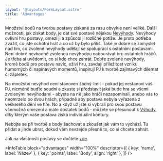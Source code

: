 ```yaml
---
layout: '@layouts/FormLayout.astro'
title: 'Advantages'
---
```



<Gap height={4} />

<Collapsible header="Výhody - nevýhody" open={false}>

<Box height="38rem" overflowY="auto" paddingTop="3rem">

Množství bodů na tvorbu postavy získané za rasu obvykle není veliké. Další možností, jak získat body, je dát své postavě nějakou [Nevýhody](http://www.odria.eu/wiki/index.php/Nev%C3%BDhody). Nevýhody ovlivní hru postavy, omezí ji a způsobí jí rozličné potíže.
Je proto potřeba zvážit, co jste ochotni hrát a co už by bylo příliš. Také je dobré se zamyslet nad tím, co zvolené nevýhody udělají se spoluprací s ostatními postavami. Není dobré nevhodně zvolenou nevýhodou nabourávat hru ostatních hráčů. Je třeba si uvědomit, co si kdo chce zahrát.
Dobře zvolené nevýhody, kromě bodů pro postavu navíc, oživí hru, zavdají příležitost vzniku humorných či napínavých momentů, inspirují PJ k tvorbě zajímavých dilemat či zápletek.

Na množství nevýhod není stanoven žádný limit - pokud jej nestanoví váš PJ, nicméně buďte soudní a zkuste si představit jaká bude hra se všemi zvolenými nevýhodami - abyste na ně jako hráči nezapomínali, anebo vás to neomrzelo po dvou hrách, případně aby postava nebyla vyřazena z veškerého dění ve hře.
No a když už jste si vybrali pro svou postavu všemožná omezení a máte dostatek bodů - můžete se přesunout k [Výhody](http://www.odria.eu/wiki/index.php/V%C3%BDhody), díky kterým vaše postava získá individuální kontury.

Nebojte se při tvorbě s body šachovat a zkoušet jak vám to vychází. Tu přidat a jinde ubrat, dokud vám nevzejde přesně to, co si chcete zahrát.

Jak na vlastnosti postavy se dočtete [zde](http://www.odria.eu/wiki/index.php/Kategorie:Vlastnosti).

</Box>

</Collapsible>


<Gap height={4} />

<Form>
  <Row justifyContent="flex-end">
    <PointDisplay client:only="solid-js" />
  </Row>
  <Gap height={3} />
  <AdvantagesSelector client:only="solid-js" />
</Form>

<Gap height={4} />

<Collapsible header="Atributy" open={true}>

<Box height="60rem" overflowY="auto" padding="3rem 0">

<InfoTable
  block="advantages"
  width="100%"
  descriptor={[
    { key: 'name', label: 'Název' },
    { key: 'points', label: 'Body', align: 'right' },
  ]}
/>

</Box>

</Collapsible>
